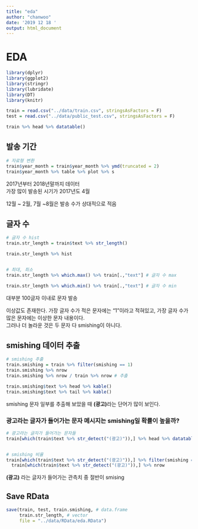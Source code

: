 ```yaml
---
title: "eda"
author: "chanwoo"
date: '2019 12 18 '
output: html_document
---
```


# EDA
```r
library(dplyr)
library(ggplot2)
library(stringr)
library(lubridate)
library(DT)
library(knitr)

train = read.csv("../data/train.csv", stringsAsFactors = F)
test = read.csv("../data/public_test.csv", stringsAsFactors = F)
```

```r
train %>% head %>% datatable()
```

## 발송 기간
```r
# 자료형 변환
train$year_month = train$year_month %>% ymd(truncated = 2)
train$year_month %>% table %>% plot %>% s
```
  
2017년부터 2018년말까지 데이터  
가장 많이 발송된 시기가 2017년도 4월  

12월 ~ 2월, 7월 ~8월은 발송 수가 상대적으로 적음  


## 글자 수
```r
# 글자 수 hist
train.str_length = train$text %>% str_length()

train.str_length %>% hist


# 최대, 최소
train.str_length %>% which.max() %>% train[.,"text"] # 글자 수 max

train.str_length %>% which.min() %>% train[.,"text"] # 글자 수 min 
```
  
대부분 100글자 이내로 문자 발송  

이상값도 존재한다. 가장 글자 수가 적은 문자에는 "1"이라고 적혀있고, 
가장 글자 수가 많은 문자에는 이상한 문자 내용이다.  
그러나 더 놀라운 것은 두 문자 다 smishing이 아니다.  

## smishing 데이터 추출
```r
# smishing 추출
train.smishing = train %>% filter(smishing == 1)
train.smishing %>% nrow
train.smishing %>% nrow / train %>% nrow # 추출

train.smishing$text %>% head %>% kable()
train.smishing$text %>% tail %>% kable()
```
smishing 문자 일부를 추출해 보았을 때 **(광고)**라는 단어가 많이 보인다.  

### **광고**라는 글자가 들어가는 문자 메시지는 smishing일 확률이 높을까?
```r
# 광고라는 글자가 들어가는 문자들
train[which(train$text %>% str_detect("(광고)")),] %>% head %>% datatable()


# smishing 비율
train[which(train$text %>% str_detect("(광고)")),] %>% filter(smishing == 1) %>% nrow / 
  train[which(train$text %>% str_detect("(광고)")),] %>% nrow
```
**(광고)** 라는 글자가 들어가는 관측치 중 절반이 smising


## Save RData
```r
save(train, test, train.smishing, # data.frame
     train.str_length, # vector
     file = "../data/RData/eda.RData")
```
